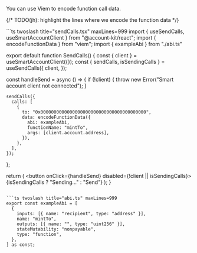 You can use Viem to encode function call data.

{/* TODO(jh): highlight the lines where we encode the function data */}

<CodeBlocks>
```ts twoslash title="sendCalls.tsx" maxLines=999
import { useSendCalls, useSmartAccountClient } from "@account-kit/react";
import { encodeFunctionData } from "viem";
import { exampleAbi } from "./abi.ts"

export default function SendCalls() {
  const { client } = useSmartAccountClient({});
  const { sendCalls, isSendingCalls } = useSendCalls({
    client,
  });

const handleSend = async () => {
if (!client) {
throw new Error("Smart account client not connected");
}

    sendCalls({
      calls: [
        {
          to: "0x0000000000000000000000000000000000000000",
          data: encodeFunctionData({
            abi: exampleAbi,
            functionName: "mintTo",
            args: [client.account.address],
          }),
        },
      ],
    });

};

return (
<button onClick={handleSend} disabled={!client || isSendingCalls}>
{isSendingCalls ? "Sending..." : "Send"}
</button>
);
}

````

```ts twoslash title="abi.ts" maxLines=999
export const exampleAbi = [
  {
    inputs: [{ name: "recipient", type: "address" }],
    name: "mintTo",
    outputs: [{ name: "", type: "uint256" }],
    stateMutability: "nonpayable",
    type: "function",
  },
] as const;
````

</CodeBlocks>
